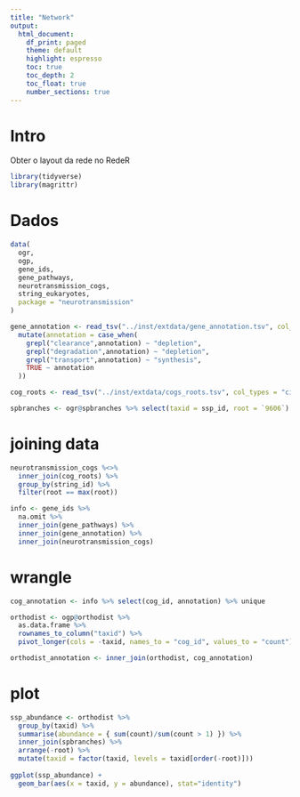 ```yaml
---
title: "Network"
output:
  html_document:
    df_print: paged
    theme: default
    highlight: espresso
    toc: true
    toc_depth: 2
    toc_float: true
    number_sections: true
---
```

# Intro
Obter o layout da rede no RedeR
```r
library(tidyverse)
library(magrittr)
```

# Dados
```r
data(
  ogr,
  ogp,
  gene_ids,
  gene_pathways,
  neurotransmission_cogs,
  string_eukaryotes,
  package = "neurotransmission"
)

gene_annotation <- read_tsv("../inst/extdata/gene_annotation.tsv", col_types = "cc") %>%
  mutate(annotation = case_when(
    grepl("clearance",annotation) ~ "depletion",
    grepl("degradation",annotation) ~ "depletion",
    grepl("transport",annotation) ~ "synthesis",
    TRUE ~ annotation
  ))

cog_roots <- read_tsv("../inst/extdata/cogs_roots.tsv", col_types = "ci")

spbranches <- ogr@spbranches %>% select(taxid = ssp_id, root = `9606`)
```

# joining data
```r
neurotransmission_cogs %<>%
  inner_join(cog_roots) %>%
  group_by(string_id) %>%
  filter(root == max(root))

info <- gene_ids %>%
  na.omit %>%
  inner_join(gene_pathways) %>%
  inner_join(gene_annotation) %>%
  inner_join(neurotransmission_cogs)
```

# wrangle
```r
cog_annotation <- info %>% select(cog_id, annotation) %>% unique

orthodist <- ogp@orthodist %>%
  as.data.frame %>%
  rownames_to_column("taxid") %>%
  pivot_longer(cols = -taxid, names_to = "cog_id", values_to = "count")

orthodist_annotation <- inner_join(orthodist, cog_annotation)
```

# plot
```r
ssp_abundance <- orthodist %>%
  group_by(taxid) %>%
  summarise(abundance = { sum(count)/sum(count > 1) }) %>%
  inner_join(spbranches) %>%
  arrange(-root) %>%
  mutate(taxid = factor(taxid, levels = taxid[order(-root)]))
  
ggplot(ssp_abundance) +
  geom_bar(aes(x = taxid, y = abundance), stat="identity")
```


